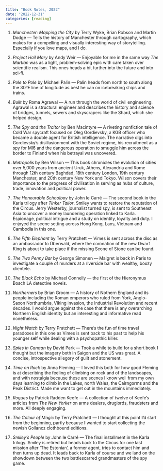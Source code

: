 ```yaml
---
title: "Book Notes, 2022"
date: "2022-12-31"
categories: [reading]
---
```


1. _Manchester: Mapping the City_ by Terry Wyke, Brian Robson and Martin Dodge --- Tells
the history of Manchester through cartography, which makes for a compelling and visually
interesting way of storytelling. Especially if you love maps, and I do.

2. _Project Hail Mary_ by Andy Weir --- Enjoyable for me in the same way _The Martian_
was as a light, problem-solving epic with care taken over scientific realism. This ones
heads a bit further into the future and into sci-fi.

3. _Pole to Pole_ by Michael Palin --- Palin heads from north to south along the 30°E
line of longitude as best he can on icebreaking ships and trains.

4. _Built_ by Roma Agrawal --- A run through the world of civil engineering. Agrawal is
a structural engineer and describes the history and science of bridges, tunnels, sewers
and skyscrapers like the Shard, which she helped design.

5. _The Spy and the Traitor_ by Ben Macintyre --- A riveting nonfiction tale of Cold War
spycraft focused on Oleg Gordievsky, a KGB officer who became a double agent for British
intelligence. The narrative digs into Gordievsky's disillusionment with the Soviet
regime, his recruitment as a spy for MI6 and the dangerous operation to
smuggle him across the border to Finland when his betrayal was uncovered.

6. _Metropolis_ by Ben Wilson --- This book chronicles the evolution of cities over
5,000 years from ancient Uruk, Athens, Alexandria and Rome through 12th century Baghdad,
18th century London, 19th century Manchester, and 20th century New York and Tokyo.
Wilson covers their importance to the progress of civilisation in serving as hubs of
culture, trade, innovation and political power.

7. _The Honourable Schoolboy_ by John le Carré --- The second book in the Karla trilogy
after _Tinker Tailor_. Smiley wants to restore the reputation of the Circus. Jerry
Westerby, journalist turned spy, is sent to Southeast Asia to uncover a money laundering
operation linked to Karla. Espionage, political intrigue and a study on identity,
loyalty and duty. I enjoyed the scene setting across Hong Kong, Laos, Vietnam and
Cambodia in this one.

8. _The Fifth Elephant_ by Terry Pratchett --- Vimes is sent across the disc as an
ambassador to Überwald, where the coronation of the new Dwarf King is about
to take place if the missing Scone of Stone can be found.

9. _The Two Penny Bar_ by George Simonen --- Maigret is back in Paris to investigate a
   couple of murders at a riverside bar with wealthy, boozy clientele.

10. _The Black Echo_ by Michael Connelly --- the first of the Hieronymus Bosch LA
detective novels.

11. _Northerners_ by Brian Groom --- A history of Nothern England and its people 
including the Roman emperors who ruled from York, Anglo-Saxon Northumbria, Viking
invasion, the Industrial Revolution and recent decades. I would argue against
the case that there is any overarching Northern English identity but an
interesting and informative read nonetheless.

12. _Night Watch_ by Terry Pratchett --- There's the fun of time travel paradoxes in
this one as Vimes is sent back to his past to help his younger self while dealing with a
psychopathic killer.

13. _Spies in Canaan_ by David Park --- Took a while to build for a short book I thought
but the imagery both in Saigon and the US was great. A concise, introspective allegory
of guilt and atonement.

14. _Time on Rock_ by Anna Fleming --- I loved this both for how good Fleming is at
describing the feeling of climbing on rock and of the landscapes, and with
nostalgia because these are scenes I know well from my own days learning to climb in the
Lakes, north Wales, the Cairngorms and the Peak District. Made me want to get out in the
mountains immediately.

15. _Rogues_ by Patrick Radden Keefe --- A collection of twelve of Keefe's articles from
_The New Yorker_ on arms dealers, druglords, fraudsters and more. All deeply engaging.

16. _The Colour of Magic_ by Terry Pratchett --- I thought at this point I'd start from
the beginning, partly because I wanted to start collecting the newish Gollancz
clothbound editions. 

17. _Smiley's People_ by John le Carré --- The final installment in the Karla trilogy.
Smiley is retired but heads back to the Circus for one last mission after 'The
Estonian', a former agent, tries to contact him and then turns up dead. It leads back to
Karla of course and we land on the showdown between the two battlescarred grandmasters
of the spy game.
